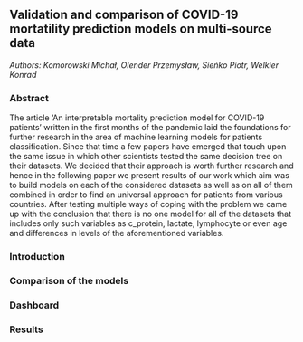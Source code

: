 ## Validation and comparison of COVID-19 mortatility prediction models on multi-source data

*Authors: Komorowski Michał, Olender Przemysław, Sieńko Piotr, Welkier Konrad*


### Abstract
The article ‘An interpretable mortality prediction model for COVID-19 patients’ written in the first months of the pandemic laid the foundations for further research in the area of machine learning models for patients classification. Since that time a few papers have emerged that touch upon the same issue in which other scientists tested the same decision tree on their datasets. We decided that their approach is worth further research and hence in the following paper we present results of our work which aim was to build models on each of the considered datasets as well as on all of them combined in order to find an universal approach for patients from various countries. After testing multiple ways of coping with the problem we came up with the conclusion that there is no one model for all of the datasets that includes only such variables as c_protein, lactate, lymphocyte or even age and differences in levels of the aforementioned variables.


### Introduction

### Comparison of the models

### Dashboard

### Results
